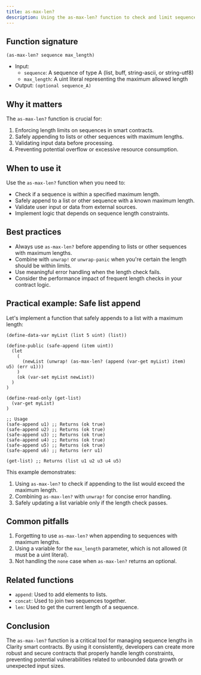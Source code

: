 ```yaml
---
title: as-max-len?
description: Using the as-max-len? function to check and limit sequence lengths in Clarity smart contracts.
---
```


## Function signature

```clarity
(as-max-len? sequence max_length)
```

- Input: 
  - `sequence`: A sequence of type A (list, buff, string-ascii, or string-utf8)
  - `max_length`: A uint literal representing the maximum allowed length
- Output: `(optional sequence_A)`

## Why it matters

The `as-max-len?` function is crucial for:

1. Enforcing length limits on sequences in smart contracts.
2. Safely appending to lists or other sequences with maximum lengths.
3. Validating input data before processing.
4. Preventing potential overflow or excessive resource consumption.

## When to use it

Use the `as-max-len?` function when you need to:

- Check if a sequence is within a specified maximum length.
- Safely append to a list or other sequence with a known maximum length.
- Validate user input or data from external sources.
- Implement logic that depends on sequence length constraints.

## Best practices

- Always use `as-max-len?` before appending to lists or other sequences with maximum lengths.
- Combine with `unwrap!` or `unwrap-panic` when you're certain the length should be within limits.
- Use meaningful error handling when the length check fails.
- Consider the performance impact of frequent length checks in your contract logic.

## Practical example: Safe list append

Let's implement a function that safely appends to a list with a maximum length:

```clarity
(define-data-var myList (list 5 uint) (list))

(define-public (safe-append (item uint))
  (let
    (
      (newList (unwrap! (as-max-len? (append (var-get myList) item) u5) (err u1)))
    )
    (ok (var-set myList newList))
  )
)

(define-read-only (get-list)
  (var-get myList)
)

;; Usage
(safe-append u1) ;; Returns (ok true)
(safe-append u2) ;; Returns (ok true)
(safe-append u3) ;; Returns (ok true)
(safe-append u4) ;; Returns (ok true)
(safe-append u5) ;; Returns (ok true)
(safe-append u6) ;; Returns (err u1)

(get-list) ;; Returns (list u1 u2 u3 u4 u5)
```

This example demonstrates:
1. Using `as-max-len?` to check if appending to the list would exceed the maximum length.
2. Combining `as-max-len?` with `unwrap!` for concise error handling.
3. Safely updating a list variable only if the length check passes.

## Common pitfalls

1. Forgetting to use `as-max-len?` when appending to sequences with maximum lengths.
2. Using a variable for the `max_length` parameter, which is not allowed (it must be a uint literal).
3. Not handling the `none` case when `as-max-len?` returns an optional.

## Related functions

- `append`: Used to add elements to lists.
- `concat`: Used to join two sequences together.
- `len`: Used to get the current length of a sequence.

## Conclusion

The `as-max-len?` function is a critical tool for managing sequence lengths in Clarity smart contracts. By using it consistently, developers can create more robust and secure contracts that properly handle length constraints, preventing potential vulnerabilities related to unbounded data growth or unexpected input sizes.
